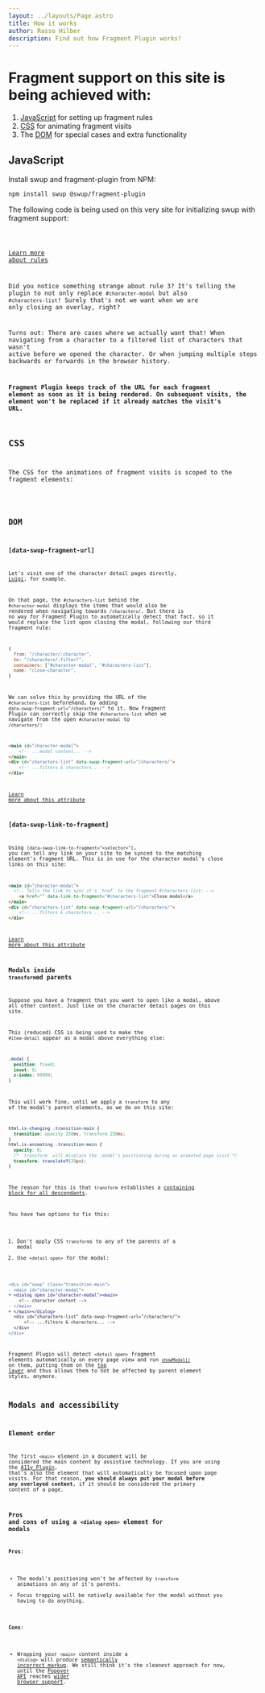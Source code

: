 ```yaml
---
layout: ../layouts/Page.astro
title: How it works
author: Rasso Hilber
description: Find out how Fragment Plugin works!
---
```






# Fragment support on this site is being achieved with:

1. [JavaScript](#javascript) for setting up fragment rules
2. [CSS](#css) for animating fragment visits
3. The [DOM](#dom) for special cases and extra functionality

## JavaScript

Install swup and fragment-plugin from NPM:

```bash
npm install swup @swup/fragment-plugin
```

The following code is being used on this very site for initializing swup with fragment support:

<Code code={JS} lang="js" />

[Learn more about rules](https://github.com/swup/fragment-plugin#rules)

Did you notice something strange about rule 3? It's telling the plugin to
not only replace `#character-modal` but also `#characters-list`! Surely that's
not we want when we are only closing an overlay, right?

Turns out: There are cases where we actually want that! When navigating from a character to a
filtered list of characters that wasn't active before we opened the character. Or when jumping multiple steps backwards or forwards in the browser history.

**Fragment Plugin keeps track of the URL for each fragment element as soon as it is being rendered.
On subsequent visits, the element won't be replaced if it already matches the visit's URL.**

## CSS

The CSS for the animations of fragment visits is scoped to the fragment elements:

<Code code={CSS} lang="css" />

## DOM

### [data-swup-fragment-url]

Let's visit one of the character detail pages directly,
<a href="/character/luigi/" target="_blank">Luigi</a>, for example.

On that page, the `#characters-list` behind the `#character-modal` displays the items that would also be
rendered when navigating towards `/characters/`. But there is no way for Fragment Plugin to automatically
detect that fact, so it would replace the list upon closing the modal, following our third fragment rule:

```js
{
  from: "/character/:character",
  to: "/characters/:filter?",
  containers: ["#character-modal", "#characters-list"],
  name: "close-character",
}
```

We can solve this by providing the URL of the `#characters-list` beforehand, by adding
`data-swup-fragment-url="/characters/"` to it. Now Fragment Plugin can correctly skip the
`#characters-list` when we navigate from the open `#character-modal` to `/characters/`:

```html title="/character/luigi/index.html" 'data-swup-fragment-url="/characters/"'
<main id="character-modal">
	<!-- ...modal content... -->
</main>
<div id="characters-list" data-swup-fragment-url="/characters/">
	<!-- ...filters & characters... -->
</div>
```

[Learn more about this attribute](https://github.com/swup/fragment-plugin#fragment-url)

### [data-swup-link-to-fragment]

Using `[data-swup-link-to-fragment="<selector>"]`, you can tell any link on your site to be synced
to the matching element's fragment URL. This is in use for the character modal's close links on this site:

```html title="/character/luigi/index.html" 'data-link-to-fragment="#characters-list"'
<main id="character-modal">
  <!-- Tells the link to sync it's `href` to the fragment #characters-list: -->
	<a href="" data-link-to-fragment="#characters-list">Close modal</a>
</main>
<div id="characters-list" data-swup-fragment-url="/characters/">
	<!-- ...filters & characters... -->
</div>
```

[Learn more about this attribute](https://github.com/swup/fragment-plugin#link-to-fragment)

### Modals inside `transform`ed parents

Suppose you have a fragment that you want to open like a modal, above all other content. Just like
on the character detail pages on this site.

This (reduced) CSS is being used to make the `#item-detail` appear as a modal above everything else:

```css
.modal {
  position: fixed;
  inset: 0;
  z-index: 99999;
}
```

This will work fine, until we apply a `transform` to any of the modal's parent elements, as we do on this site:

```css {7}
html.is-changing .transition-main {
  transition: opacity 250ms, transform 250ms;
}
html.is-animating .transition-main {
  opacity: 0;
  /* `transform` will misplace the .modal's positioning during an animated page visit */
  transform: translateY(20px);
}
```

The reason for this is that `transform` establishes a [containing block for all descendants](https://www.w3.org/TR/css-transforms-1/#containing-block-for-all-descendants).

You have two options to fix this:

1. Don't apply CSS `transform`s to any of the parents of a modal
2. Use `<detail open>` for the modal:

```diff lang="html"
<div id="swup" class="transition-main">
- <main id="character-modal">
+ <dialog open id="character-modal"><main>
    <!-- character content -->
- </main>
+ </main></dialog>
  <div id="characters-list" data-swup-fragment-url="/characters/">
	  <!-- ...filters & characters... -->
  </div>
</div>
```

Fragment Plugin will detect `<detail open>` fragment elements automatically on every page view and run [`showModal()`](https://developer.mozilla.org/en-US/docs/Web/API/HTMLDialogElement/showModal) on them, putting them on the [top layer](https://developer.mozilla.org/en-US/docs/Glossary/Top_layer) and thus allows them to not be affected by parent element styles, anymore.

## Modals and accessibility

### Element order

The first `<main>` element in a document will be considered the main content by assistive technology. If you are using the [A11y Plugin](https://swup.js.org/plugins/a11y-plugin/), that's also the element that will automatically be focused upon page visits. For that reason, **you should always put your modal before any overlayed content**, if it should be considered the primary content of a page.

### Pros and cons of using a `<dialog open>` element for modals

**Pros**:

- The modal's positioning won't be affected by `transform` animations on any of it's parents.
- Focus trapping will be natively available for the modal without you having to do anything.

**Cons**:

- Wrapping your `<main>` content inside a `<dialog>` will produce [semantically incorrect markup](https://stackoverflow.com/a/75007908/586823). We still think it's the cleanest approach for now, until the [Popover API](https://developer.mozilla.org/en-US/docs/Web/API/Popover_API) reaches [wider browser support](https://caniuse.com/?search=popover).
